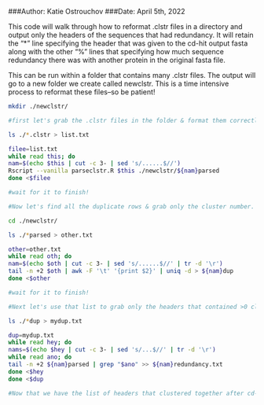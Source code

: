 ###Author: Katie Ostrouchov
###Date: April 5th, 2022

This code will walk through how to reformat .clstr files in a directory and output only the headers of the sequences that had redundancy. It will retain the "*" line specifying the header that was given to the cd-hit output fasta along with the other "%" lines that specifying how much sequence redundancy there was with another protein in the original fasta file.

This can be run within a folder that contains many .clstr files. The output will go to a new folder we create called newclstr. This is a time intensive process to reformat these files--so be patient!
```bash
mkdir ./newclstr/

#first let's grab the .clstr files in the folder & format them correctly using an R script so we can grab only the clusters that had redundancy

ls ./*.clstr > list.txt

filee=list.txt
while read this; do
nam=$(echo $this | cut -c 3- | sed 's/......$//')
Rscript --vanilla parseclstr.R $this ./newclstr/${nam}parsed
done <$filee

#wait for it to finish!

#Now let's find all the duplicate rows & grab only the cluster number. Then let's output the unique clusters from that list. This way we are only grabbing the rows that have >0 clusters. 

cd ./newclstr/

ls ./*parsed > other.txt

other=other.txt
while read oth; do
nam=$(echo $oth | cut -c 3- | sed 's/......$//' | tr -d '\r')
tail -n +2 $oth | awk -F '\t' '{print $2}' | uniq -d > ${nam}dup
done <$other

#wait for it to finish!

#Next let's use that list to grab only the headers that contained >0 clusters. This retains those with the "*" and "%" and will output only the lines that had redundancy.

ls ./*dup > mydup.txt

dup=mydup.txt
while read hey; do
nams=$(echo $hey | cut -c 3- | sed 's/...$//' | tr -d '\r')
while read ano; do
tail -n +2 ${nam}parsed | grep "$ano" >> ${nam}redundancy.txt
done <$hey
done <$dup

#Now that we have the list of headers that clustered together after cd-hit was run, we can use that redundancy.txt file to grep for certain headers that match in our identified proteins from Proteome Discoverer. We can use the id between the two pipes to search for specific hits.


```
